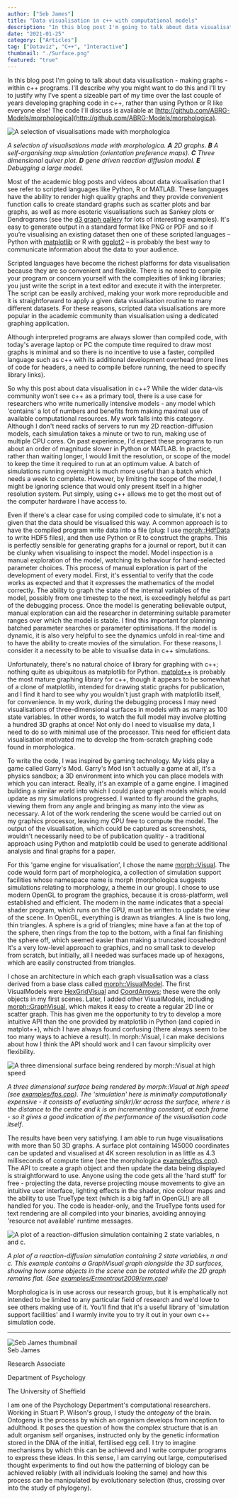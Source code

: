 ```yaml
---
author: ["Seb James"]
title: "Data visualisation in c++ with computational models"
description: "In this blog post I'm going to talk about data visualisation - making graphs - within c++ programs. I'll describe why you might want to do this and I'll try to justify why I've spent a sizeable part of my time over the last couple of years developing graphing code in c++, rather than using Python or R like everyone else!"
date: "2021-01-25"
category: ["Articles"]
tag: ["Dataviz", "C++", "Interactive"]
thumbnail: "./Surface.png"
featured: "true"
---
```


In this blog post I'm going to talk about data visualisation - making graphs - within c++ programs. I'll describe why you might want to do this and I'll try to justify why I've spent a sizeable part of my time over the last couple of years developing graphing code in c++, rather than using Python or R like everyone else! The code I'll discuss is available at [http://github.com/ABRG-Models/morphologica](http://github.com/ABRG-Models/morphologica). 

<img alt = "A selection of visualisations made with morphologica" src="./Panel.png" />

<em> A selection of visualisations made with morphologica. <b>A</b> 2D graphs. <b>B</b> A self-organising map simulation (orientation preference maps). <b>C</b> Three dimensional quiver plot. <b>D</b> gene driven reaction diffusion model. <b>E</b> Debugging a large model. </em>

Most of the academic blog posts and videos about data visualisation that I see refer to scripted languages like Python, R or MATLAB. These languages have the ability to render high quality graphs and they provide convenient function calls to create standard graphs such as scatter plots and bar graphs, as well as more esoteric visualisations such as Sankey plots or Dendrograms (see the [d3 graph gallery](https://www.d3-graph-gallery.com/index.html) for lots of interesting examples). It's easy to generate output in a standard format like PNG or PDF and so if you’re visualising an existing dataset then one of these scripted languages – Python with [matplotlib](https://matplotlib.org/) or R with [ggplot2](https://www.r-graph-gallery.com/ggplot2-package.html) – is probably the best way to communicate information about the data to your audience. 

Scripted languages have become the richest platforms for data visualisation because they are so convenient and flexible. There is no need to compile your program or concern yourself with the complexities of linking libraries; you just write the script in a text editor and execute it with the interpreter. The script can be easily archived, making your work more reproducible and it is straightforward to apply a given data visualisation routine to many different datasets. For these reasons, scripted data visualisations are more popular in the academic community than visualisation using a dedicated graphing application.

Although interpreted programs are always slower than compiled code, with today's average laptop or PC the compute time required to draw most graphs is minimal and so there is no incentive to use a faster, compiled language such as c++ with its additional development overhead (more lines of code for headers, a need to compile before running, the need to specify library links).

So why this post about data visualisation in c++? While the wider data-vis community won’t see c++ as a primary tool, there is a use case for researchers who write numerically intensive models - any model which 'contains' a lot of numbers and benefits from making maximal use of available computational resources. My work falls into this category. Although I don't need racks of servers to run my 2D reaction-diffusion models, each simulation takes a minute or two to run, making use of multiple CPU cores. On past experience, I'd expect these programs to run about an order of magnitude slower in Python or MATLAB. In practice, rather than waiting longer, I would limit the resolution, or scope of the model to keep the time it required to run at an optimum value. A batch of simulations running overnight is much more useful than a batch which needs a week to complete. However, by limiting the scope of the model, I might be ignoring science that would only present itself in a higher resolution system.  Put simply, using c++ allows me to get the most out of the computer hardware I have access to.

Even if there's a clear case for using compiled code to simulate, it's not a given that the data should be visualised this way. A common approach is to have the compiled program write data into a file (plug: I use [morph::HdfData](https://github.com/ABRG-Models/morphologica/blob/main/morph/HdfData.h) to write HDF5 files), and then use Python or R to construct the graphs. This is perfectly sensible for generating graphs for a journal or report, but it can be clunky when visualising to inspect the model.  Model inspection is a manual exploration of the model, watching its behaviour for hand-selected parameter choices. This process of manual exploration is part of the development of every model. First, it's essential to verify that the code works as expected and that it expresses the mathematics of the model correctly. The ability to graph the state of the internal variables of the model, possibly from one timestep to the next, is exceedingly helpful as part of the debugging process. Once the model is generating believable output, manual exploration  can aid the researcher in determining suitable parameter ranges over which the model is stable. I find this important for planning batched parameter searches or parameter optimisations. If the model is dynamic, it is also very helpful to see the dynamics unfold in real-time and to have the ability to create movies of the simulation. For these reasons, I consider it a necessity to be able to visualise data in c++ simulations. 

Unfortunately, there's no natural choice of library for graphing with c++; nothing quite as ubiquitous as matplotlib for Python. [matplot++](https://alandefreitas.github.io/matplotplusplus/) is probably the most mature graphing library for c++, though it appears to be somewhat of a clone of matplotlib, intended for drawing static graphs for publication, and I find it hard to see why you wouldn't just graph with matplotlib itself, for convenience. In my work, during the debugging process I may need visualisations of three-dimensional surfaces in models with as many as 100 state variables. In other words, to watch the full model may involve plotting a hundred 3D graphs at once! Not only do I need to visualise my data, I need to do so with minimal use of the processor. This need for efficient data visualisation motivated me to develop the from-scratch graphing code found in morphologica.

To write the code, I was inspired by gaming technology. My kids play a game called Garry's Mod. Garry's Mod isn't actually a game at all, it's a physics sandbox; a 3D environment into which you can place models with which you can interact. Really, it's an example of a game engine. I imagined building a similar world into which I could place graph models which would update as my simulations progressed. I wanted to fly around the graphs, viewing them from any angle and bringing as many into the view as necessary. A lot of the work rendering the scene would be carried out on my graphics processor, leaving my CPU free to compute the model. The output of the visualisation, which could be captured as screenshots, wouldn't necessarily need to be of publication quality - a traditional approach using Python and matplotlib could be used to generate additional analysis and final graphs for a paper.

For this 'game engine for visualisation', I chose the name [morph::Visual](https://github.com/ABRG-Models/morphologica/blob/main/morph/Visual.h). The code would form part of morphologica, a collection of simulation support facilities whose namespace name is morph (morphologica suggests simulations relating to morphology, a theme in our group). I chose to use modern OpenGL to program the graphics, because it is cross-platform, well established and efficient. The modern in the name indicates that a special shader program, which runs on the GPU, must be written to update the view of the scene. In OpenGL, everything is drawn as triangles. A line is two long, thin triangles. A sphere is a grid of triangles; mine have a fan at the top of the sphere, then rings from the top to the bottom, with a final fan finishing the sphere off, which seemed easier than making a truncated icosahedron! It's a very low-level approach to graphics, and no small task to develop from scratch, but initially, all I needed was surfaces made up of hexagons, which are easily constructed from triangles.

I chose an architecture in which each graph visualisation was a class derived from a base class called [morph::VisualModel](https://github.com/ABRG-Models/morphologica/blob/main/morph/VisualModel.h). The first VisualModels were [HexGridVisual](https://github.com/ABRG-Models/morphologica/blob/main/morph/HexGridVisual.h) and [CoordArrows](https://github.com/ABRG-Models/morphologica/blob/main/morph/CoordArrows.h); these were the only objects in my first scenes. Later, I added other VisualModels, including [morph::GraphVisual](https://github.com/ABRG-Models/morphologica/blob/main/morph/GraphVisual.h), which makes it easy to create a regular 2D line or scatter graph. This has given me the opportunity to try to develop a more intuitive API than the one provided by matplotlib in Python (and copied in matplot++), which I have always found confusing (there always seem to be too many ways to achieve a result). In morph::Visual, I can make decisions about how I think the API should work and I can favour simplicity over flexibility.

<img alt = "A three dimensional surface being rendered by morph::Visual at high speed" src="./Surface.png" />

*A three dimensional surface being rendered by morph::Visual at high speed (see [examples/fps.cpp](https://github.com/ABRG-Models/morphologica/blob/main/examples/fps.cpp)). The 'simulation' here is minimally computationally expensive - it consists of evaluating sin(kr)/kr across the surface, where r is the distance to the centre and k is an incrementing constant, at each frame - so it gives a good indication of the performance of the visualisation code itself*.

The results have been very satisfying. I am able to run huge visualisations with more than 50 3D graphs. A surface plot containing 145000 coordinates can be updated and visualised at 4K screen resolution in as little as 4.3 milliseconds of compute time (see the morphologica [examples/fps.cpp](https://github.com/ABRG-Models/morphologica/blob/main/examples/fps.cpp)). The API to create a graph object and then update the data being displayed is straightforward to use. Anyone using the code gets all the 'hard stuff' for free - projecting the data, reverse projecting mouse movements to give an intuitive user interface, lighting effects in the shader, nice colour maps and the ability to use TrueType text (which is a big faff in OpenGL!) are all handled for you. The code is header-only, and the TrueType fonts used for text rendering are all compiled into your binaries, avoiding annoying 'resource not available' runtime messages.

<img alt = "A plot of a reaction-diffusion simulation containing 2 state variables, n and c." src="./Ermentrout.png" />

*A plot of a reaction-diffusion simulation containing 2 state variables, n and c. This example contains a GraphVisual graph alongside the 3D surfaces, showing how some objects in the scene can be rotated while the 2D graph remains flat. (See [examples/Ermentrout2009/erm.cpp](https://github.com/ABRG-Models/morphologica/blob/main/examples/Ermentrout2009/erm.cpp))*

Morphologica is in use across our research group, but it is emphatically not intended to be limited to any particular field of research and we'd love to see others making use of it. You'll find that it's a useful library of 'simulation support facilities' and I warmly invite you to try it out in your own c++ simulation code.


---

<div className="flex flex-wrap p-2 items-center">
  <div className="flex flex-wrap w-full items-center">
    <div className="md:w-1/6 mx-auto">
      <img src="./Seb_J.jpg" alt="Seb James thumbnail" className="rounded-lg" style={{minHeight: '100px', maxHeight: '145px'}}  />
    </div>
    <div className="md:w-5/6 p-2 lg:p-6">
      <div className="my-1 font-bold text-2xl flex items-center">
        Seb James
        <div className="inline-block ml-4">
          <TwitterBtn href="https://twitter.com/intent/follow?screen_name=sebjames" />
        </div>
      </div>
      <p className="my-0">Research Associate</p>
      <p className="my-0">Department of Psychology</p>
      <p className="my-0">The University of Sheffield</p>
    </div>
  </div>
  <div>
    <p className="text-gray-900"> I am one of the Psychology Department's computational researchers. Working in Stuart P. Wilson's group, I study the <em> ontogeny </em> of the brain. Ontogeny is the process by which an organism develops from inception to adulthood. It poses the question of how the complex structure that is an adult organism self organises, instructed only by the genetic information stored in the DNA of the initial, fertilised egg cell. I try to imagine mechanisms by which this can be achieved and I write computer programs to express these ideas. In this sense, I am carrying out large, computerised thought experiments to find out how the patterning of biology can be achieved reliably (with all individuals looking the same) and how this process can be manipulated by evolutionary selection (thus, crossing over into the study of phylogeny).
    </p>
  </div>
</div>

